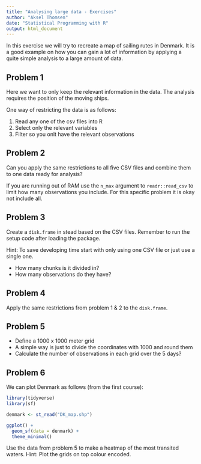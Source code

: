 ```yaml
---
title: "Analysing large data - Exercises"
author: "Aksel Thomsen"
date: "Statistical Programming with R"
output: html_document
---
```


In this exercise we will try to recreate a map of sailing rutes in Denmark.
It is a good example on how you can gain a lot of information by applying a quite simple analysis to a large amount of data.

## Problem 1

Here we want to only keep the relevant information in the data.
The analysis requires the position of the moving ships.

One way of restricting the data is as follows:

1. Read any one of the csv files into R
1. Select only the relevant variables
1. Filter so you onlt have the relevant observations

## Problem 2

Can you apply the same restrictions to all five CSV files and combine them to one data ready for analysis?

If you are running out of RAM use the `n_max` argument to `readr::read_csv` to limit how many observations you include. For this specific problem it is okay not include all.

## Problem 3

Create a `disk.frame` in stead based on the CSV files.
Remember to run the setup code after loading the package.

Hint: To save developing time start with only using one CSV file or just use a single one.

- How many chunks is it divided in?
- How many observations do they have?

## Problem 4

Apply the same restrictions from problem 1 & 2 to the `disk.frame`.

## Problem 5

- Define a 1000 x 1000 meter grid
- A simple way is just to divide the coordinates with 1000 and round them
- Calculate the number of observations in each grid over the 5 days?

## Problem 6

We can plot Denmark as follows (from the first course):

```r
library(tidyverse)
library(sf)

denmark <- st_read("DK_map.shp")

ggplot() +
  geom_sf(data = denmark) +
  theme_minimal()
```

Use the data from problem 5 to make a heatmap of the most transited waters.
Hint: Plot the grids on top colour encoded.
